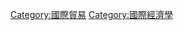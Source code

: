 {{Commons category}}
{{Category main}}
[[Category:國際貿易|Category:國際貿易]]
[[Category:國際經濟學|Category:國際經濟學]]